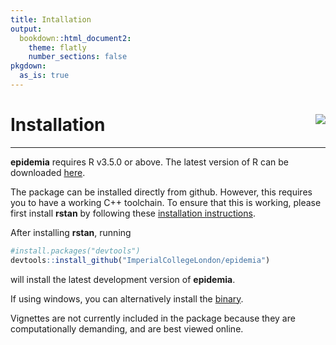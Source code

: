 ```yaml
---
title: Intallation
output:
  bookdown::html_document2:
    theme: flatly
    number_sections: false
pkgdown:
  as_is: true
---
```


<style>
.contents .page-header {
    display: none;
  } 
</style>

<div class = "article_container">

# Installation <img src='../man/figures/logo.png' class = "small_logo" align="right"/>
<hr>

**epidemia** requires R v3.5.0 or above. The latest version of R can be downloaded 
[here](https://cloud.r-project.org/bin/).

The package can be installed directly from 
github. However, this requires you to have a working C++ toolchain. To ensure that this 
is working, please first install **rstan** by following these 
[installation instructions](https://github.com/stan-dev/rstan/wiki/RStan-Getting-Started).

After installing **rstan**, running
```r
#install.packages("devtools")
devtools::install_github("ImperialCollegeLondon/epidemia")
```
will install the latest development version of **epidemia**.

If using windows, you can alternatively install the [binary](https://github.com/ImperialCollegeLondon/epidemia/releases/latest).

Vignettes are not currently included in the package because they are
computationally demanding, and are best viewed online.

</div>
